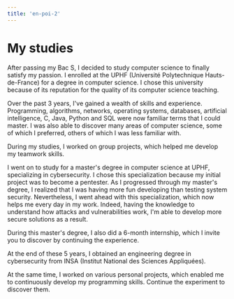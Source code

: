 ```yaml
---
title: 'en-poi-2'
---
```


# My studies

After passing my Bac S, I decided to study computer science to finally satisfy my passion.
I enrolled at the UPHF (Université Polytechnique Hauts-de-France) for a degree in computer science. I chose this university because of its reputation for the quality of its computer science teaching.

Over the past 3 years, I've gained a wealth of skills and experience. Programming, algorithms, networks, operating systems, databases, artificial intelligence, C, Java, Python and SQL were now familiar terms that I could master.
I was also able to discover many areas of computer science, some of which I preferred, others of which I was less familiar with.

During my studies, I worked on group projects, which helped me develop my teamwork skills.

I went on to study for a master's degree in computer science at UPHF, specializing in cybersecurity. I chose this specialization because my initial project was to become a pentester. As I progressed through my master's degree, I realized that I was having more fun developing than testing system security.
Nevertheless, I went ahead with this specialization, which now helps me every day in my work. Indeed, having the knowledge to understand how attacks and vulnerabilities work, I'm able to develop more secure solutions as a result.

During this master's degree, I also did a 6-month internship, which I invite you to discover by continuing the experience.

At the end of these 5 years, I obtained an engineering degree in cybersecurity from INSA (Institut National des Sciences Appliquées).

At the same time, I worked on various personal projects, which enabled me to continuously develop my programming skills. Continue the experiment to discover them.
